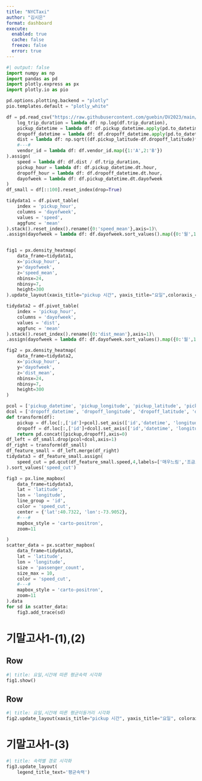 ```yaml
---
title: "NYCTaxi"
author: "김시은"
format: dashboard
execute: 
  enabled: true
  cache: false
  freeze: false
  error: true
---
```


```python
#| output: false
import numpy as np
import pandas as pd
import plotly.express as px
import plotly.io as pio

pd.options.plotting.backend = "plotly"
pio.templates.default = "plotly_white"

df = pd.read_csv("https://raw.githubusercontent.com/guebin/DV2023/main/posts/NYCTaxi.csv").assign(
    log_trip_duration = lambda df: np.log(df.trip_duration),
    pickup_datetime = lambda df: df.pickup_datetime.apply(pd.to_datetime),
    dropoff_datetime = lambda df: df.dropoff_datetime.apply(pd.to_datetime),
    dist = lambda df: np.sqrt((df.pickup_latitude-df.dropoff_latitude)**2 + (df.pickup_longitude-df.dropoff_longitude)**2),
    #---#
    vendor_id = lambda df: df.vendor_id.map({1:'A',2:'B'})
).assign(
    speed = lambda df: df.dist / df.trip_duration,
    pickup_hour = lambda df: df.pickup_datetime.dt.hour,
    dropoff_hour = lambda df: df.dropoff_datetime.dt.hour,
    dayofweek = lambda df: df.pickup_datetime.dt.dayofweek
)
df_small = df[::100].reset_index(drop=True)

tidydata1 = df.pivot_table(
    index = 'pickup_hour',
    columns = 'dayofweek',
    values = 'speed',
    aggfunc = 'mean'
).stack().reset_index().rename({0:'speed_mean'},axis=1)\
.assign(dayofweek = lambda df: df.dayofweek.sort_values().map({0:'월',1:'화',2:'수',3:'목',4:'금',5:'토',6:'일'}))


fig1 = px.density_heatmap(
    data_frame=tidydata1,
    x='pickup_hour',
    y='dayofweek',
    z='speed_mean',
    nbinsx=24,
    nbinsy=7,
    height=300 
).update_layout(xaxis_title="pickup 시간", yaxis_title="요일",coloraxis_colorbar=dict(title="평균속력"))

tidydata2 = df.pivot_table(
    index = 'pickup_hour',
    columns = 'dayofweek',
    values = 'dist',
    aggfunc = 'mean'
).stack().reset_index().rename({0:'dist_mean'},axis=1)\
.assign(dayofweek = lambda df: df.dayofweek.sort_values().map({0:'월',1:'화',2:'수',3:'목',4:'금',5:'토',6:'일'}))

fig2 = px.density_heatmap(
    data_frame=tidydata2,
    x='pickup_hour',
    y='dayofweek',
    z='dist_mean',
    nbinsx=24,
    nbinsy=7,
    height=300
)

pcol = ['pickup_datetime', 'pickup_longitude', 'pickup_latitude', 'pickup_hour']
dcol = ['dropoff_datetime', 'dropoff_longitude', 'dropoff_latitude', 'dropoff_hour']
def transform(df):
    pickup = df.loc[:,['id']+pcol].set_axis(['id','datetime', 'longitude', 'latitude', 'hour'],axis=1).assign(type = 'pickup')
    dropoff = df.loc[:,['id']+dcol].set_axis(['id','datetime', 'longitude', 'latitude', 'hour'],axis=1).assign(type = 'dropoff')
    return pd.concat([pickup,dropoff],axis=0)
df_left = df_small.drop(pcol+dcol,axis=1)
df_right = transform(df_small)
df_feature_small = df_left.merge(df_right)
tidydata3 = df_feature_small.assign(
    speed_cut = pd.qcut(df_feature_small.speed,4,labels=['매우느림','조금느림','조금빠름','매우빠름'])
).sort_values('speed_cut')

fig3 = px.line_mapbox(
    data_frame=tidydata3,
    lat = 'latitude',
    lon = 'longitude',
    line_group = 'id',
    color = 'speed_cut',
    center = {'lat':40.7322, 'lon':-73.9052},
    #---#
    mapbox_style = 'carto-positron',
    zoom=11

)
scatter_data = px.scatter_mapbox(
    data_frame=tidydata3,
    lat = 'latitude',
    lon = 'longitude',
    size = 'passenger_count',
    size_max = 10,
    color = 'speed_cut',
    #---#
    mapbox_style = 'carto-positron',
    zoom=11
).data 
for sd in scatter_data: 
    fig3.add_trace(sd)

```

# 기말고사1-(1),(2)

## Row {height=50%}

```python
#| title: 요일,시간에 따른 평균속력 시각화     
fig1.show()
```

## Row {height=50%}

```python
#| title: 요일,시간에 따른 평균이동거리 시각화        
fig2.update_layout(xaxis_title="pickup 시간", yaxis_title="요일", coloraxis_colorbar=dict(title="평균이동거리")))
```

# 기말고사1-(3)

```python
#| title: 속력별 경로 시각화
fig3.update_layout(
    legend_title_text='평균속력')
```